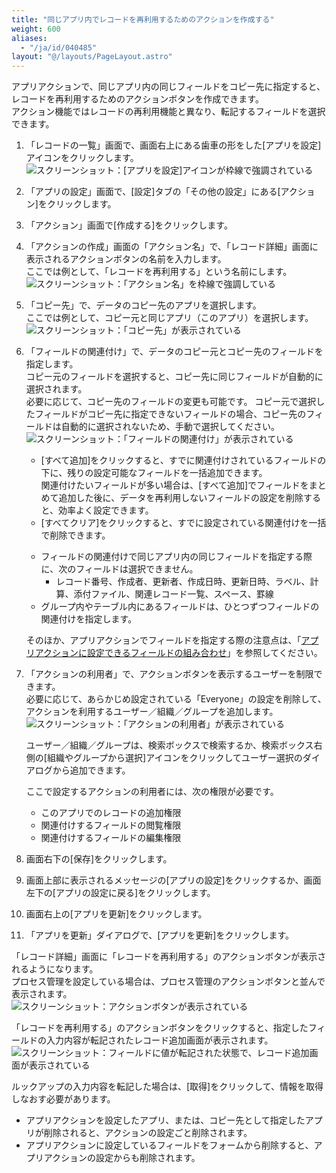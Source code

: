 ```yaml
---
title: "同じアプリ内でレコードを再利用するためのアクションを作成する"
weight: 600
aliases:
  - "/ja/id/040485"
layout: "@/layouts/PageLayout.astro"
---
```




アプリアクションで、同じアプリ内の同じフィールドをコピー先に指定すると、レコードを再利用するためのアクションボタンを作成できます。  
アクション機能ではレコードの再利用機能と異なり、転記するフィールドを選択できます。

1. 「レコードの一覧」画面で、画面右上にある歯車の形をした[アプリを設定]アイコンをクリックします。  
   <Img src="/k/kintone/img/settings_new_icon.png" alt="スクリーンショット：[アプリを設定]アイコンが枠線で強調されている" />

1. 「アプリの設定」画面で、[設定]タブの「その他の設定」にある[アクション]をクリックします。

1. 「アクション」画面で[作成する]をクリックします。

1. 「アクションの作成」画面の「アクション名」で、「レコード詳細」画面に表示されるアクションボタンの名前を入力します。  
  ここでは例として、「レコードを再利用する」という名前にします。  
   <Img src="/k/kintone/img-ja/appaction_duplicate_02.png" alt="スクリーンショット：「アクション名」を枠線で強調している" />

1. 「コピー先」で、データのコピー先のアプリを選択します。  
  ここでは例として、コピー元と同じアプリ（このアプリ）を選択します。  
   <Img src="/k/kintone/img-ja/appaction_duplicate_07.png" alt="スクリーンショット：「コピー先」が表示されている" />

1. 「フィールドの関連付け」で、データのコピー元とコピー先のフィールドを指定します。  
  コピー元のフィールドを選択すると、コピー先に同じフィールドが自動的に選択されます。  
  必要に応じて、コピー先のフィールドの変更も可能です。
  コピー元で選択したフィールドがコピー先に指定できないフィールドの場合、コピー先のフィールドは自動的に選択されないため、手動で選択してください。  
   <Img src="/k/kintone/img-ja/appaction_duplicate_08.png" alt="スクリーンショット：「フィールドの関連付け」が表示されている" />

   * [すべて追加]をクリックすると、すでに関連付けされているフィールドの下に、残りの設定可能なフィールドを一括追加できます。  
   関連付けたいフィールドが多い場合は、[すべて追加]でフィールドをまとめて追加した後に、データを再利用しないフィールドの設定を削除すると、効率よく設定できます。  
   * [すべてクリア]をクリックすると、すでに設定されている関連付けを一括で削除できます。

   <Note>

   * フィールドの関連付けで同じアプリ内の同じフィールドを指定する際に、次のフィールドは選択できません。
     * レコード番号、作成者、更新者、作成日時、更新日時、ラベル、計算、添付ファイル、関連レコード一覧、スペース、罫線
   * グループ内やテーブル内にあるフィールドは、ひとつずつフィールドの関連付けを指定します。

   そのほか、アプリアクションでフィールドを指定する際の注意点は、「[アプリアクションに設定できるフィールドの組み合わせ](/k/ja/id/040486.html)」を参照してください。

   </Note>

1. 「アクションの利用者」で、アクションボタンを表示するユーザーを制限できます。  
  必要に応じて、あらかじめ設定されている「Everyone」の設定を削除して、アクションを利用するユーザー／組織／グループを追加します。  
   <Img src="/k/kintone/img-ja/appaction_duplicate_03.png" alt="スクリーンショット：「アクションの利用者」が表示されている" />

   <Note>

   ユーザー／組織／グループは、検索ボックスで検索するか、検索ボックス右側の[組織やグループから選択]アイコンをクリックしてユーザー選択のダイアログから追加できます。

   </Note>

   <Warning>

   ここで設定するアクションの利用者には、次の権限が必要です。

   * このアプリでのレコードの追加権限
   * 関連付けするフィールドの閲覧権限
   * 関連付けするフィールドの編集権限

   </Warning>

1. 画面右下の[保存]をクリックします。

1. 画面上部に表示されるメッセージの[アプリの設定]をクリックするか、画面左下の[アプリの設定に戻る]をクリックします。


1. 画面右上の[アプリを更新]をクリックします。

1. 「アプリを更新」ダイアログで、[アプリを更新]をクリックします。  

「レコード詳細」画面に「レコードを再利用する」のアクションボタンが表示されるようになります。  
プロセス管理を設定している場合は、プロセス管理のアクションボタンと並んで表示されます。  
<Img src="/k/kintone/img-ja/appaction_duplicate_05.png" alt="スクリーンショット：アクションボタンが表示されている" />

「レコードを再利用する」のアクションボタンをクリックすると、指定したフィールドの入力内容が転記されたレコード追加画面が表示されます。  
<Img src="/k/kintone/img-ja/appaction_duplicate_06.png" alt="スクリーンショット：フィールドに値が転記された状態で、レコード追加画面が表示されている" />

ルックアップの入力内容を転記した場合は、[取得]をクリックして、情報を取得しなおす必要があります。

<Note>

* アプリアクションを設定したアプリ、または、コピー先として指定したアプリが削除されると、アクションの設定ごと削除されます。
* アプリアクションに設定しているフィールドをフォームから削除すると、アプリアクションの設定からも削除されます。  

</Note>
